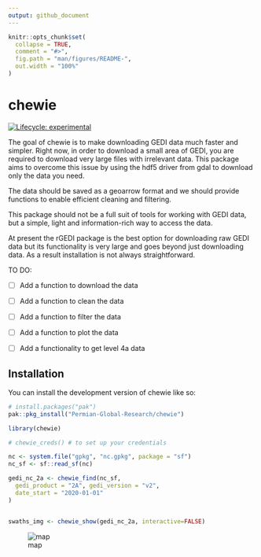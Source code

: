 ```yaml
---
output: github_document
---
```


<!-- README.md is generated from README.Rmd. Please edit that file -->

```r
knitr::opts_chunk$set(
  collapse = TRUE,
  comment = "#>",
  fig.path = "man/figures/README-",
  out.width = "100%"
)
```

# chewie

<!-- badges: start -->
[![Lifecycle: experimental](https://img.shields.io/badge/lifecycle-experimental-orange.svg)](https://lifecycle.r-lib.org/articles/stages.html#experimental)
<!-- badges: end -->

The goal of chewie is to make downloading GEDI data much faster and simpler. 
Right now, in order to download a small area of GEDI, you are required to 
download very large files with irrelevant data. This package aims to overcome
this issue by using the hdf5 driver from gdal to download only the data you need.

The data should be saved as a geoarrow format and we should provide functions
to enable efficient cleaning and filtering. 

This package should not be a full suit of tools for working with GEDI data, but
a simple, light and information-rich way to access the data.

At present the rGEDI package is the best option for downloading raw GEDI data 
but its functionality is very large and goes beyond just downloading data. 
As a result installation is not always straightforward.


TO DO:

- [ ] Add a function to download the data

- [ ] Add a function to clean the data

- [ ] Add a function to filter the data

- [ ] Add a function to plot the data

- [ ] Add a functionality to get level 4a data


## Installation

You can install the development version of chewie like so:

``` r
# install.packages("pak")
pak::pkg_install("Permian-Global-Research/chewie")
```


```r
library(chewie)

# chewie_creds() # to set up your credentials

nc <- system.file("gpkg", "nc.gpkg", package = "sf")
nc_sf <- sf::read_sf(nc)

gedi_nc_2a <- chewie_find(nc_sf,
  gedi_product = "2A", gedi_version = "v2",
  date_start = "2020-01-01"
)


swaths_img <- chewie_show(gedi_nc_2a, interactive=FALSE)
```
![map](inst/imgs/map.png)


